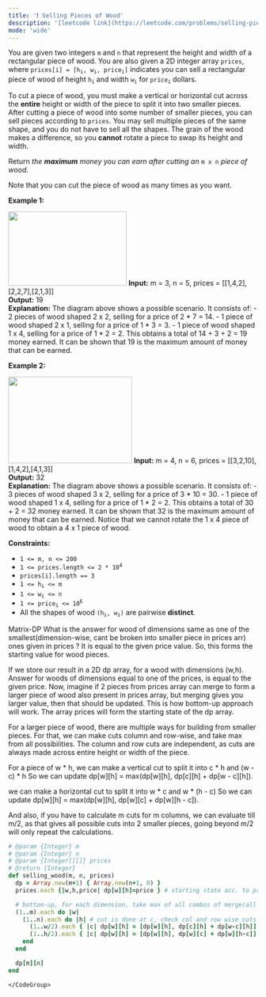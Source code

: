 ```yaml
---
title: '❗️ Selling Pieces of Wood'
description: '[leetcode link](https://leetcode.com/problems/selling-pieces-of-wood/description/)'
mode: 'wide'
---
```

<Tabs>
  <Tab title="Question" icon="circle-question" iconType="regular">
    <Card>
      <p>You are given two integers <code>m</code> and <code>n</code> that represent the height and width of a rectangular piece of wood. You are also given a 2D integer array <code>prices</code>, where <code>prices[i] = [h<sub>i</sub>, w<sub>i</sub>, price<sub>i</sub>]</code> indicates you can sell a rectangular piece of wood of height <code>h<sub>i</sub></code> and width <code>w<sub>i</sub></code> for <code>price<sub>i</sub></code> dollars.</p>  <p>To cut a piece of wood, you must make a vertical or horizontal cut across the <strong>entire</strong> height or width of the piece to split it into two smaller pieces. After cutting a piece of wood into some number of smaller pieces, you can sell pieces according to <code>prices</code>. You may sell multiple pieces of the same shape, and you do not have to sell all the shapes. The grain of the wood makes a difference, so you <strong>cannot</strong> rotate a piece to swap its height and width.</p>  <p>Return <em>the <strong>maximum</strong> money you can earn after cutting an </em><code>m x n</code><em> piece of wood</em>.</p>  <p>Note that you can cut the piece of wood as many times as you want.</p>   <p><strong class="example">Example 1:</strong></p> <img alt="" src="https://assets.leetcode.com/uploads/2022/04/27/ex1.png" style="width: 239px; height: 150px;" />  <strong>Input:</strong> m = 3, n = 5, prices = [[1,4,2],[2,2,7],[2,1,3]] <br/> <strong>Output:</strong> 19 <br/> <strong>Explanation:</strong> The diagram above shows a possible scenario. It consists of: - 2 pieces of wood shaped 2 x 2, selling for a price of 2 * 7 = 14. - 1 piece of wood shaped 2 x 1, selling for a price of 1 * 3 = 3. - 1 piece of wood shaped 1 x 4, selling for a price of 1 * 2 = 2. This obtains a total of 14 + 3 + 2 = 19 money earned. It can be shown that 19 is the maximum amount of money that can be earned.   <p><strong class="example">Example 2:</strong></p> <img alt="" src="https://assets.leetcode.com/uploads/2022/04/27/ex2new.png" style="width: 250px; height: 175px;" />  <strong>Input:</strong> m = 4, n = 6, prices = [[3,2,10],[1,4,2],[4,1,3]] <br/> <strong>Output:</strong> 32 <br/> <strong>Explanation:</strong> The diagram above shows a possible scenario. It consists of: - 3 pieces of wood shaped 3 x 2, selling for a price of 3 * 10 = 30. - 1 piece of wood shaped 1 x 4, selling for a price of 1 * 2 = 2. This obtains a total of 30 + 2 = 32 money earned. It can be shown that 32 is the maximum amount of money that can be earned. Notice that we cannot rotate the 1 x 4 piece of wood to obtain a 4 x 1 piece of wood.   <p><strong>Constraints:</strong></p>  <ul>  <li><code>1 &lt;= m, n &lt;= 200</code></li>  <li><code>1 &lt;= prices.length &lt;= 2 * 10<sup>4</sup></code></li>  <li><code>prices[i].length == 3</code></li>  <li><code>1 &lt;= h<sub>i</sub> &lt;= m</code></li>  <li><code>1 &lt;= w<sub>i</sub> &lt;= n</code></li>  <li><code>1 &lt;= price<sub>i</sub> &lt;= 10<sup>6</sup></code></li>  <li>All the shapes of wood <code>(h<sub>i</sub>, w<sub>i</sub>)</code> are pairwise <strong>distinct</strong>.</li> </ul> 
    </Card>
  </Tab>
  <Tab title="Solution" icon="lightbulb" iconType="regular" >
    <Card>
      Matrix-DP
What is the answer for wood of dimensions same as one of the smallest(dimension-wise, cant be broken into smaller piece in prices arr) ones given in prices ? It is equal to the given price value. So, this forms the starting value for wood pieces. 

If we store our result in a 2D dp array, for a wood with dimensions (w,h). Answer for woods of dimensions equal to one of the prices, is equal to the given price. Now, imagine if 2 pieces from prices array can merge to form a larger piece of wood also present in prices array, but merging gives you larger value, then that should be updated. This is how bottom-up approach will work. The array prices will form the starting state of the dp array.

For a larger piece of wood, there are multiple ways for building from smaller pieces. For that, we can make cuts column and row-wise, and take max from all possibilities. The column and row cuts are independent, as cuts are always made across entire height or width of the piece.

For a piece of w * h,
we can make a vertical cut to split it into c * h and (w - c) * h
So we can update dp[w][h] = max(dp[w][h], dp[c][h] + dp[w - c][h]).

we can make a horizontal cut to split it into w * c and w * (h - c)
So we can update dp[w][h] = max(dp[w][h], dp[w][c] + dp[w][h - c]).

And also, if you have to calculate m cuts for m columns, we can evaluate till m/2, as that gives all possible cuts into 2 smaller pieces, going beyond m/2 will only repeat the calculations.
    </Card>
  <Expandable title="code">
    <CodeGroup dropdown>
```ruby title="Selling Pieces of Wood" lines
# @param {Integer} m
# @param {Integer} n
# @param {Integer[][]} prices
# @return {Integer}
def selling_wood(m, n, prices)
  dp = Array.new(m+1) { Array.new(n+1, 0) }
  prices.each {|w,h,price| dp[w][h]=price } # starting state acc. to prices

  # bottom-up, for each dimension, take max of all combos of merge(all cut possibilities)  
  (1..m).each do |w|
    (1..n).each do |h| # cut is done at c, check col and row wise cuts
      (1..w/2).each { |c| dp[w][h] = [dp[w][h], dp[c][h] + dp[w-c][h]].max }
      (1..h/2).each { |c| dp[w][h] = [dp[w][h], dp[w][c] + dp[w][h-c]].max }
    end
  end

  dp[m][n]
end
```
    </CodeGroup>
  </Expandable>
  </Tab>
</Tabs>